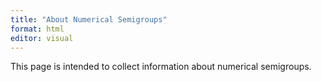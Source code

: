 ```yaml
---
title: "About Numerical Semigroups"
format: html
editor: visual
---
```


This page is intended to collect information about numerical semigroups. 

